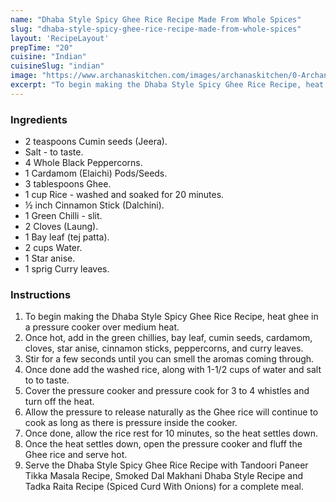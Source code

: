 ---
name: "Dhaba Style Spicy Ghee Rice Recipe Made From Whole Spices"
slug: "dhaba-style-spicy-ghee-rice-recipe-made-from-whole-spices"
layout: 'RecipeLayout'
prepTime: "20"
cuisine: "Indian"
cuisineSlug: "indian"
image: "https://www.archanaskitchen.com/images/archanaskitchen/0-Archanas-Kitchen-Recipes/2018/June-07/Dhaba_Style_Ghee_Rice_Recipe-1.jpg"
excerpt: "To begin making the Dhaba Style Spicy Ghee Rice Recipe, heat ghee in a pressure cooker over medium heat"
---

### Ingredients

- 2 teaspoons Cumin seeds (Jeera).
- Salt - to taste.
- 4 Whole Black Peppercorns.
- 1 Cardamom (Elaichi) Pods/Seeds.
- 3 tablespoons Ghee.
- 1 cup Rice - washed and soaked for 20 minutes.
- ½ inch Cinnamon Stick (Dalchini).
- 1 Green Chilli - slit.
- 2 Cloves (Laung).
- 1 Bay leaf (tej patta).
- 2 cups Water.
- 1 Star anise.
- 1 sprig Curry leaves.

### Instructions

1. To begin making the Dhaba Style Spicy Ghee Rice Recipe, heat ghee in a pressure cooker over medium heat.
1. Once hot, add in the green chillies, bay leaf, cumin seeds, cardamom, cloves, star anise, cinnamon sticks, peppercorns, and curry leaves.
1. Stir for a few seconds until you can smell the aromas coming through.
1. Once done add the washed rice, along with 1-1/2 cups of water and salt to to taste.
1. Cover the pressure cooker and pressure cook for 3 to 4 whistles and turn off the heat.
1. Allow the pressure to release naturally as the Ghee rice will continue to cook as long as there is pressure inside the cooker.
1. Once done, allow the rice rest for 10 minutes, so the heat settles down.
1. Once the heat settles down, open the pressure cooker and fluff the Ghee rice and serve hot.
1. Serve the Dhaba Style Spicy Ghee Rice Recipe with Tandoori Paneer Tikka Masala Recipe, Smoked Dal Makhani Dhaba Style Recipe and Tadka Raita Recipe (Spiced Curd With Onions) for a complete meal.
